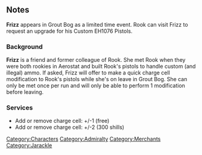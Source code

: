{{CharacterPage
|quote = Frizz crackles with static discharge from her wares. Best to stay a few feet back.
|race = Jarackle
|location = Havaria - Grout Bog
|faction = Admiralty
|title = Weaponsmith
|boon = Weapons Expert
|boonimage = weapons expert
|boondesc = The first attack card you play each fight costs 0.
|bane = Treachery
|baneimage = treachery
|banedesc = You can no longer gain any Defense on your first turn of battle.
|deathloot = Lumin Jolt
}}
==Notes==
'''Frizz''' appears in Grout Bog as a limited time event. Rook can visit Frizz to request an upgrade for his Custom EH1076 Pistols.

=== Background ===

'''Frizz''' is a friend and former colleague of Rook. She met Rook when they were both rookies in Aerostat and built Rook's pistols to handle custom (and illegal) ammo. If asked, Frizz will offer to make a quick charge cell modification to Rook's pistols while she's on leave in Grout Bog. She can only be met once per run and will only be able to perform 1 modification before leaving.

=== Services ===

*Add or remove charge cell: +/-1 (free)
*Add or remove charge cell: +/-2 (300 shills)
{{stub}}


[[Category:Characters]]
[[Category:Admiralty]]
[[Category:Merchants]]
[[Category:Jarackle]]